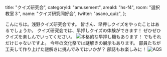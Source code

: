   title: "クイズ研究会",
  categoryId: "amusement",
  areaId: "hs-f4",
  room: "選択教室３",
  name: "クイズ研究同好会",
  twitter: "asano_quiz",
};

こんにちは。浅野クイズ研究会です。
皆さん、早押しクイズをやったことはあるでしょうか。
クイズ研究会では、早押しクイズの体験ができます！
ぜひぜひクイズを楽しんでいってください。
![本格的な早押し機もあります！](aqs/button.jpeg "早押し機")
でもそれだけじゃないですよ。
今年の文化祭では謎解きの展示もあります。
部員たちが工夫して作り上げた謎解きに挑んでみてはいかが？
部誌もお楽しみに！
![AQS](aqs/aqs.jpeg)
